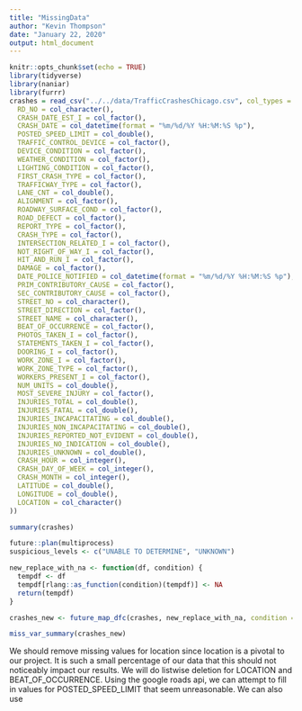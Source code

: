 ```yaml
---
title: "MissingData"
author: "Kevin Thompson"
date: "January 22, 2020"
output: html_document
---
```


```r
knitr::opts_chunk$set(echo = TRUE)
library(tidyverse)
library(naniar)
library(furrr)
crashes = read_csv("../../data/TrafficCrashesChicago.csv", col_types = cols(
  RD_NO = col_character(),
  CRASH_DATE_EST_I = col_factor(),
  CRASH_DATE = col_datetime(format = "%m/%d/%Y %H:%M:%S %p"),
  POSTED_SPEED_LIMIT = col_double(),
  TRAFFIC_CONTROL_DEVICE = col_factor(),
  DEVICE_CONDITION = col_factor(),
  WEATHER_CONDITION = col_factor(),
  LIGHTING_CONDITION = col_factor(),
  FIRST_CRASH_TYPE = col_factor(),
  TRAFFICWAY_TYPE = col_factor(),
  LANE_CNT = col_double(),
  ALIGNMENT = col_factor(),
  ROADWAY_SURFACE_COND = col_factor(),
  ROAD_DEFECT = col_factor(),
  REPORT_TYPE = col_factor(),
  CRASH_TYPE = col_factor(),
  INTERSECTION_RELATED_I = col_factor(),
  NOT_RIGHT_OF_WAY_I = col_factor(),
  HIT_AND_RUN_I = col_factor(),
  DAMAGE = col_factor(),
  DATE_POLICE_NOTIFIED = col_datetime(format = "%m/%d/%Y %H:%M:%S %p"),
  PRIM_CONTRIBUTORY_CAUSE = col_factor(),
  SEC_CONTRIBUTORY_CAUSE = col_factor(),
  STREET_NO = col_character(),
  STREET_DIRECTION = col_factor(),
  STREET_NAME = col_character(),
  BEAT_OF_OCCURRENCE = col_factor(),
  PHOTOS_TAKEN_I = col_factor(),
  STATEMENTS_TAKEN_I = col_factor(),
  DOORING_I = col_factor(),
  WORK_ZONE_I = col_factor(),
  WORK_ZONE_TYPE = col_factor(),
  WORKERS_PRESENT_I = col_factor(),
  NUM_UNITS = col_double(),
  MOST_SEVERE_INJURY = col_factor(),
  INJURIES_TOTAL = col_double(),
  INJURIES_FATAL = col_double(),
  INJURIES_INCAPACITATING = col_double(),
  INJURIES_NON_INCAPACITATING = col_double(),
  INJURIES_REPORTED_NOT_EVIDENT = col_double(),
  INJURIES_NO_INDICATION = col_double(),
  INJURIES_UNKNOWN = col_double(),
  CRASH_HOUR = col_integer(),
  CRASH_DAY_OF_WEEK = col_integer(),
  CRASH_MONTH = col_integer(),
  LATITUDE = col_double(),
  LONGITUDE = col_double(),
  LOCATION = col_character()
))

```


```r
summary(crashes)
```

```r
future::plan(multiprocess)
suspicious_levels <- c("UNABLE TO DETERMINE", "UNKNOWN")

new_replace_with_na <- function(df, condition) {
  tempdf <- df
  tempdf[rlang::as_function(condition)(tempdf)] <- NA
  return(tempdf)
}

crashes_new <- future_map_dfc(crashes, new_replace_with_na, condition = ~.x %in% suspicious_levels)

```


```r
miss_var_summary(crashes_new)
```

We should remove missing values for location since location is a pivotal to our project. It is such a small percentage of our data that this should not noticeably impact our results. We will do listwise deletion for LOCATION and BEAT_OF_OCCURRENCE. Using the google roads api, we can attempt to fill in values for POSTED_SPEED_LIMIT that seem unreasonable. We can also use 

